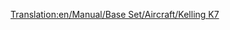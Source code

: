 [[Translation:en/Manual/Base Set/Aircraft/Kelling K7]]

{{fr/Avion|Nom=Kelling K7
|Image=[[File:en/KellingK7.png|Kelling K7]]
|Coût=41 015 (82 030)
|Vitesse=947 km/h (592 MPH)
|Entretien=6 468 (12 936)
|Conception=2036
|Vie=25
|Capacité=180 passagers & 60 sacs de courrier
|Description=Avion futuriste et fictif. Kelling est une société inconnue fabriquant seulement un diesel sous les tropiques.
|Réalité=Fictif
}}